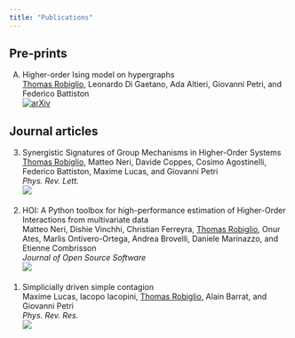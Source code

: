 ```yaml
---
title: "Publications"
---
```


## Pre-prints

A) Higher-order Ising model on hypergraphs<br />
    <u>Thomas Robiglio</u>, Leonardo Di Gaetano, Ada Altieri, Giovanni Petri, and Federico Battiston<br />
    [![arXiv](https://img.shields.io/badge/arXiv-2411.19618-b31b1b.svg)](https://arxiv.org/abs/2411.19618)<br />

## Journal articles

<ol reversed><li> Synergistic Signatures of Group Mechanisms in Higher-Order Systems<br />
    <u>Thomas Robiglio</u>, Matteo Neri, Davide Coppes, Cosimo Agostinelli, Federico Battiston, Maxime Lucas, and Giovanni Petri<br />
    *Phys. Rev. Lett.*<br />
    <a href="https://doi.org/10.1103/PhysRevLett.134.137401"><img src="https://img.shields.io/badge/DOI-10.1103/PhysRevLett.134.137401-blue.svg"></a><br />
</li> <br />
<li> HOI: A Python toolbox for high-performance estimation of Higher-Order Interactions from multivariate data<br />
    Matteo Neri, Dishie Vinchhi, Christian Ferreyra, <u>Thomas Robiglio</u>, Onur Ates, Marlis Ontivero-Ortega, Andrea Brovelli, Daniele Marinazzo, and Etienne Combrisson<br />
    *Journal of Open Source Software*<br />
    <a href="https://doi.org/10.21105/joss.07360"><img src="https://img.shields.io/badge/DOI-10.21105/joss.07360-blue.svg"></a><br />
</li> <br />
<li> Simplicially driven simple contagion<br />
    Maxime Lucas, Iacopo Iacopini, <u>Thomas Robiglio</u>, Alain Barrat, and Giovanni Petri<br />
    *Phys. Rev. Res.*<br />
    <a href="https://doi.org/10.1103/PhysRevResearch.5.013201"><img src="https://img.shields.io/badge/DOI-10.1103/PhysRevResearch.5.013201-blue.svg"></a><br />
</li> <br />
</ol>